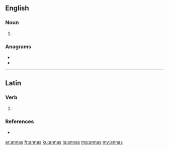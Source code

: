 {{also|Annas}}
==English==

===Noun===
{{head|en|noun plural form}}

# {{plural of|anna|lang=en}}

===Anagrams===
* {{l|en|naans}}
* {{l|en|nanas}}

----

==Latin==

===Verb===
{{la-verb-form|annās}}

# {{inflection of|annō||2|s|pres|actv|indc|lang=la}}

===References===
* {{R:du Cange}}

[[ar:annas]]
[[fr:annas]]
[[ku:annas]]
[[la:annas]]
[[mg:annas]]
[[my:annas]]